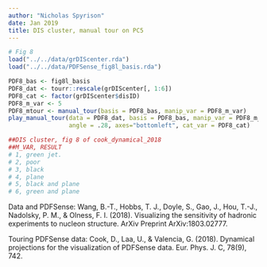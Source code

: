 ```yaml
---
author: "Nicholas Spyrison"
date: Jan 2019
title: DIS cluster, manual tour on PC5
---
```


```r
# Fig 8
load("../../data/grDIScenter.rda")
load("../../data/PDFSense_fig8l_basis.rda")

PDF8_bas <- fig8l_basis
PDF8_dat <- tourr::rescale(grDIScenter[, 1:6])
PDF8_cat <- factor(grDIScenter$disID)
PDF8_m_var <- 5
PDF8_mtour <- manual_tour(basis = PDF8_bas, manip_var = PDF8_m_var)
play_manual_tour(data = PDF8_dat, basis = PDF8_bas, manip_var = PDF8_m_var, 
                 angle = .28, axes="bottomleft", cat_var = PDF8_cat)

##DIS cluster, fig 8 of cook_dynamical_2018
##M_VAR, RESULT
# 1, green jet.
# 2, poor
# 3, black
# 4, plane
# 5, black and plane
# 6, green and plane
```

Data and PDFSense:
Wang, B.-T., Hobbs, T. J., Doyle, S., Gao, J., Hou, T.-J., Nadolsky, P. M., & Olness, F. I. (2018). Visualizing the sensitivity of hadronic experiments to nucleon structure. ArXiv Preprint ArXiv:1803.02777.

Touring PDFSense data:
Cook, D., Laa, U., & Valencia, G. (2018). Dynamical projections for the visualization of PDFSense data. Eur. Phys. J. C, 78(9), 742.
